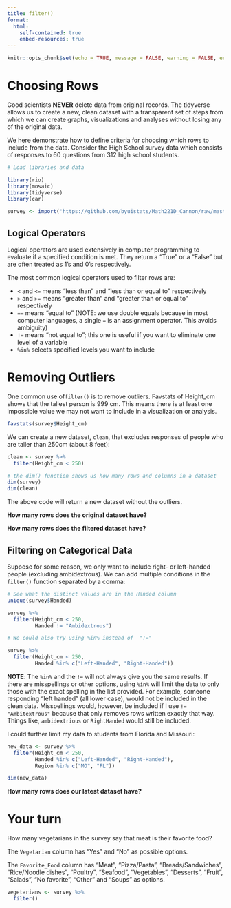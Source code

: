 ```yaml
---
title: filter()
format:
  html:
    self-contained: true
    embed-resources: true
---
```

```r
knitr::opts_chunk$set(echo = TRUE, message = FALSE, warning = FALSE, error = TRUE)
```

# Choosing Rows

Good scientists **NEVER** delete data from original records.  The tidyverse allows us to create a new, clean dataset with a transparent set of steps from which we can create graphs, visualizations and analyses without losing any of the original data. 

We here demonstrate how to define criteria for choosing which rows to include from the data.  Consider the High School survey data which consists of responses to 60 questions from 312 high school students.  

```r

# Load libraries and data

library(rio)
library(mosaic)
library(tidyverse)
library(car)

survey <- import('https://github.com/byuistats/Math221D_Cannon/raw/master/Data/HighSchoolSeniors_subset.csv') %>% tibble()

```


## Logical Operators

Logical operators are used extensively in computer programming to evaluate if a specified condition is met.  They return a "True" or a "False" but are often treated as 1's and 0's respectively. 

The most common logical operators used to filter rows are:

  * `<` and `<=` means "less than" and "less than or equal to" respectively
  * `>` and `>=` means "greater than" and "greater than or equal to" respectively
  * `==` means "equal to" (NOTE:  we use double equals because in most computer languages, a single `=` is an assignment operator.  This avoids ambiguity)
  * `!=` means "not equal to"; this one is useful if you want to eliminate one level of a variable
  * `%in%` selects specified levels you want to include

# Removing Outliers

One common use of`filter()` is to remove outliers.  Favstats of Height_cm shows that the tallest person is 999 cm.  This means there is at least one impossible value we may not want to include in a visualization or analysis.  

```r
favstats(survey$Height_cm)
```


We can create a new dataset, `clean`, that excludes responses of people who are taller than 250cm (about 8 feet):

```r

clean <- survey %>% 
  filter(Height_cm < 250)

# the dim() function shows us how many rows and columns in a dataset
dim(survey)
dim(clean)

```

The above code will return a new dataset without the outliers.

__How many rows does the original dataset have?__

__How many rows does the filtered dataset have?__

## Filtering on Categorical Data

Suppose for some reason, we only want to include right- or left-handed people (excluding ambidextrous).  We can add multiple conditions in the `filter()` function separated by a comma:


```r

# See what the distinct values are in the Handed column
unique(survey$Handed)

survey %>%
  filter(Height_cm < 250,
         Handed != "Ambidextrous")

# We could also try using %in% instead of  "!="

survey %>%
  filter(Height_cm < 250,
         Handed %in% c("Left-Handed", "Right-Handed"))

```

__NOTE__: The `%in%` and the `!=` will not always give you the same results.  If there are misspellings or other options, using `%in%` will limit the data to only those with the exact spelling in the list provided. For example, someone responding "left handed" (all lower case), would not be included in the clean data.  Misspellings would, however, be included if I use `!= "Ambitextrous"` because that only removes rows written exactly that way.  Things like, `ambidextrious` or `RightHanded` would still be included.  

I could further limit my data to students from Florida and Missouri:

```r
new_data <- survey %>%
  filter(Height_cm < 250,
         Handed %in% c("Left-Handed", "Right-Handed"),
         Region %in% c("MO", "FL"))

dim(new_data)
```

__How many rows does our latest dataset have?__

# Your turn

How many vegetarians in the survey say that meat is their favorite food?

The `Vegetarian` column has "Yes" and "No" as possible options.

The `Favorite_Food` column has "Meat", "Pizza/Pasta", "Breads/Sandwiches", "Rice/Noodle dishes", "Poultry", "Seafood", "Vegetables", "Desserts", "Fruit", "Salads", "No favorite", "Other" and "Soups" as options.

```r
vegetarians <- survey %>%
  filter()
```


